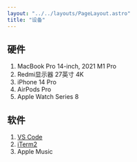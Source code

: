 ```yaml
---
layout: "../../layouts/PageLayout.astro"
title: "设备"
---
```


## 硬件

1. MacBook Pro 14-inch, 2021 M1 Pro
2. Redmi显示器 27英寸 4K
3. iPhone 14 Pro
4. AirPods Pro
5. Apple Watch Series 8

## 软件

1. [VS Code](https://code.visualstudio.com/)
2. [iTerm2](https://iterm2.com/)
3. Apple Music
